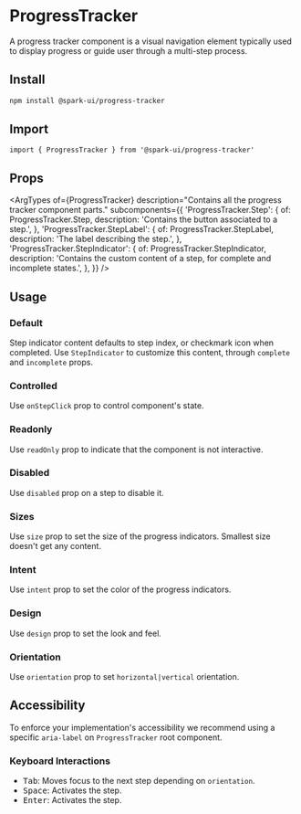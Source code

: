 


<Meta of={stories} />

# ProgressTracker

A progress tracker component is a visual navigation element typically used to display progress or guide user through a multi-step process.

## Install

```sh
npm install @spark-ui/progress-tracker
```

## Import

```tsx
import { ProgressTracker } from '@spark-ui/progress-tracker'
```

## Props

<ArgTypes
  of={ProgressTracker}
  description="Contains all the progress tracker component parts."
  subcomponents={{
    'ProgressTracker.Step': {
      of: ProgressTracker.Step,
      description: 'Contains the button associated to a step.',
    },
    'ProgressTracker.StepLabel': {
      of: ProgressTracker.StepLabel,
      description: 'The label describing the step.',
    },
    'ProgressTracker.StepIndicator': {
      of: ProgressTracker.StepIndicator,
      description: 'Contains the custom content of a step, for complete and incomplete states.',
    },
  }}
/>

## Usage

### Default

Step indicator content defaults to step index, or checkmark icon when completed. Use `StepIndicator` to customize this content, through `complete` and `incomplete` props.

<Canvas of={stories.Default} />

### Controlled

Use `onStepClick` prop to control component's state.

<Canvas of={stories.Controlled} />

### Readonly

Use `readOnly` prop to indicate that the component is not interactive.

<Canvas of={stories.Readonly} />

### Disabled

Use `disabled` prop on a step to disable it.

<Canvas of={stories.Disabled} />

### Sizes

Use `size` prop to set the size of the progress indicators. Smallest size doesn't get any content.

<Canvas of={stories.Size} />

### Intent

Use `intent` prop to set the color of the progress indicators.

<Canvas of={stories.Intent} />

### Design

Use `design` prop to set the look and feel.

<Canvas of={stories.Design} />

### Orientation

Use `orientation` prop to set `horizontal|vertical` orientation.

<Canvas of={stories.Orientation} />

## Accessibility

<A11yReport of="progress-tracker" />

To enforce your implementation's accessibility we recommend using a specific `aria-label` on `ProgressTracker` root component.

### Keyboard Interactions

- <Kbd>Tab</Kbd>: Moves focus to the next step depending on `orientation`.
- <Kbd>Space</Kbd>: Activates the step.
- <Kbd>Enter</Kbd>: Activates the step.
